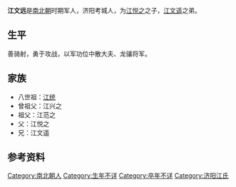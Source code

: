 '''江文远'''是[[南北朝|南北朝]]时期军人，济阳考城人，为[[江悦之|江悦之]]之子，[[江文遥|江文遥]]之弟。

== 生平 ==
善骑射，勇于攻战，以军功位中散大夫、龙骧将军。

== 家族 ==
* 八世祖：[[江统|江统]]
* 曾祖父：江兴之
* 祖父：江范之
* 父：江悦之
* 兄：江文遥

== 参考资料 ==


[[Category:南北朝人|Category:南北朝人]]
[[Category:生年不详|Category:生年不详]]
[[Category:卒年不详|Category:卒年不详]]
[[Category:济阳江氏|Category:济阳江氏]]